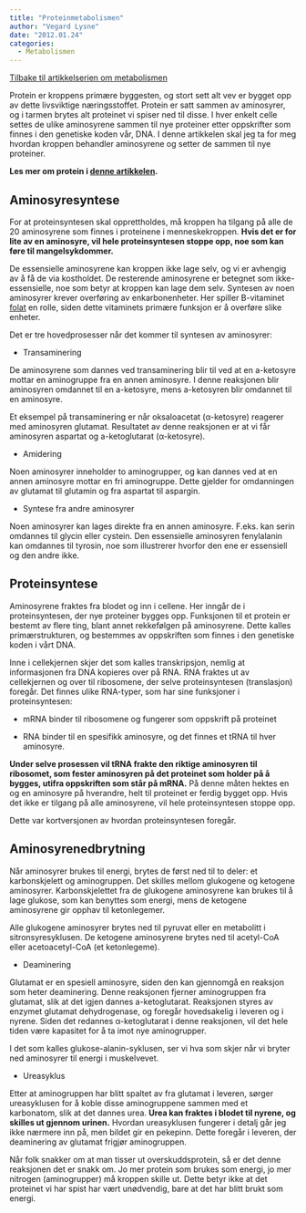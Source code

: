 ```yaml
---
title: "Proteinmetabolismen"
author: "Vegard Lysne"
date: "2012.01.24"
categories: 
  - Metabolismen
---
```


[Tilbake til artikkelserien om metabolismen](../../metabolismen.html)

Protein er kroppens primære byggesten, og stort sett alt vev er bygget opp av dette livsviktige næringsstoffet. Protein er satt sammen av aminosyrer, og i tarmen brytes alt proteinet vi spiser ned til disse. I hver enkelt celle settes de ulike aminosyrene sammen til nye proteiner etter oppskrifter som finnes i den genetiske koden vår, DNA. I denne artikkelen skal jeg ta for meg hvordan kroppen behandler aminosyrene og setter de sammen til nye proteiner.

**Les mer om protein i [denne artikkelen](http://www.friskogfunksjonell.no/protein/ "Protein").**

## Aminosyresyntese

For at proteinsyntesen skal opprettholdes, må kroppen ha tilgang på alle de 20 aminosyrene som finnes i proteinene i menneskekroppen. **Hvis det er for lite av en aminosyre, vil hele proteinsyntesen stoppe opp, noe som kan føre til mangelsykdommer.**

De essensielle aminosyrene kan kroppen ikke lage selv, og vi er avhengig av å få de via kostholdet. De resterende aminosyrene er betegnet som ikke-essensielle, noe som betyr at kroppen kan lage dem selv. Syntesen av noen aminosyrer krever overføring av enkarbonenheter. Her spiller B-vitaminet [folat](http://www.friskogfunksjonell.no/folat/ "Folat, vitamin B9") en rolle, siden dette vitaminets primære funksjon er å overføre slike enheter.

Det er tre hovedprosesser når det kommer til syntesen av aminosyrer:

-   Transaminering

De aminosyrene som dannes ved transaminering blir til ved at en a-ketosyre mottar en aminogruppe fra en annen aminosyre. I denne reaksjonen blir aminosyren omdannet til en a-ketosyre, mens a-ketosyren blir omdannet til en aminosyre.

Et eksempel på transaminering er når oksaloacetat (α-ketosyre) reagerer med aminosyren glutamat. Resultatet av denne reaksjonen er at vi får aminosyren aspartat og a-ketoglutarat (α-ketosyre).

-    Amidering

Noen aminosyrer inneholder to aminogrupper, og kan dannes ved at en annen aminosyre mottar en fri aminogruppe. Dette gjelder for omdanningen av glutamat til glutamin og fra aspartat til aspargin.

-   Syntese fra andre aminosyrer

Noen aminosyrer kan lages direkte fra en annen aminosyre. F.eks. kan serin omdannes til glycin eller cystein. Den essensielle aminosyren fenylalanin kan omdannes til tyrosin, noe som illustrerer hvorfor den ene er essensiell og den andre ikke.

## Proteinsyntese

Aminosyrene fraktes fra blodet og inn i cellene. Her inngår de i proteinsyntesen, der nye proteiner bygges opp. Funksjonen til et protein er bestemt av flere ting, blant annet rekkefølgen på aminosyrene. Dette kalles primærstrukturen, og bestemmes av oppskriften som finnes i den genetiske koden i vårt DNA.

Inne i cellekjernen skjer det som kalles transkripsjon, nemlig at informasjonen fra DNA kopieres over på RNA. RNA fraktes ut av cellekjernen og over til ribosomene, der selve proteinsyntesen (translasjon) foregår. Det finnes ulike RNA-typer, som har sine funksjoner i proteinsyntesen:

-    mRNA binder til ribosomene og fungerer som oppskrift på proteinet

-    RNA binder til en spesifikk aminosyre, og det finnes et tRNA til hver aminosyre.

**Under selve prosessen vil tRNA frakte den riktige aminosyren til ribosomet, som fester aminosyren på det proteinet som holder på å bygges, utifra oppskriften som står på mRNA.** På denne måten hektes en og en aminosyre på hverandre, helt til proteinet er ferdig bygget opp. Hvis det ikke er tilgang på alle aminosyrene, vil hele proteinsyntesen stoppe opp.

Dette var kortversjonen av hvordan proteinsyntesen foregår.

## Aminosyrenedbrytning

Når aminosyrer brukes til energi, brytes de først ned til to deler: et karbonskjelett og aminogruppen. Det skilles mellom glukogene og ketogene aminosyrer. Karbonskjelettet fra de glukogene aminosyrene kan brukes til å lage glukose, som kan benyttes som energi, mens de ketogene aminosyrene gir opphav til ketonlegemer.

Alle glukogene aminosyrer brytes ned til pyruvat eller en metabolitt i sitronsyresyklusen. De ketogene aminosyrene brytes ned til acetyl-CoA eller acetoacetyl-CoA (et ketonlegeme).

-   Deaminering

Glutamat er en spesiell aminosyre, siden den kan gjennomgå en reaksjon som heter deaminering. Denne reaksjonen fjerner aminogruppen fra glutamat, slik at det igjen dannes a-ketoglutarat. Reaksjonen styres av enzymet glutamat dehydrogenase, og foregår hovedsakelig i leveren og i nyrene. Siden det redannes α-ketoglutarat i denne reaksjonen, vil det hele tiden være kapasitet for å ta imot nye aminogrupper.

I det som kalles glukose-alanin-syklusen, ser vi hva som skjer når vi bryter ned aminosyrer til energi i muskelvevet.

-   Ureasyklus

Etter at aminogruppen har blitt spaltet av fra glutamat i leveren, sørger ureasyklusen for å koble disse aminogruppene sammen med et karbonatom, slik at det dannes urea. **Urea kan fraktes i blodet til nyrene, og skilles ut gjennom urinen.** Hvordan ureasyklusen fungerer i detalj går jeg ikke nærmere inn på, men bildet gir en pekepinn. Dette foregår i leveren, der deaminering av glutamat frigjør aminogruppen.

Når folk snakker om at man tisser ut overskuddsprotein, så er det denne reaksjonen det er snakk om. Jo mer protein som brukes som energi, jo mer nitrogen (aminogrupper) må kroppen skille ut. Dette betyr ikke at det proteinet vi har spist har vært unødvendig, bare at det har blitt brukt som energi.
